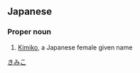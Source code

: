 ==Japanese==
{{ja-kanjitab|貴|美|子}}

===Proper noun===
{{ja-pos|proper|きみこ}}

# [[Kimiko]], a Japanese female given name

[[Category:Japanese female given names|きみこ]]